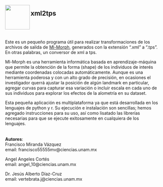 <img src="images\xml2tps-logo.png" align="left" width="80">  

## **xml2tps**
<br>
---
Este es un pequeño programa útil para realizar transformaciones de los archivos de salida de [Ml-Morph](https://github.com/agporto/ml-morph), generados con la extensión ".xml" a ".tps". En otras palabras, un conversor de xml a tps.  

Ml-Morph es una herramienta informática basada en aprendizaje-máquina que permite la obtención de la forma (shape) de los individuos de interés mediante coordenadas colocadas automáticamente. Aunque es una herramienta poderosa y con un alto grado de precisión, en ocasiones el investigador querrá ajustar la posición de algún landmark en particular, agregar curvas para capturar esa variación o incluir escala en cada uno de sus individuos para explorar los efectos de la alometría en su dataset.  

Esta pequeña aplicación es multiplataforma ya que está desarrollada en los lenguajes de python y r. Su ejecución e instalación son sencillas; hemos agregado instrucciones para su uso, así como lisatado las librerías necesarias para que se ejecute exitosamente en cualquiera de los lenguajes. 
<br>
<br>
<br>
**Autores**:   
Francisco Miranda Vázquez  
email: francisco55555mv@ciencias.unam.mx

Angel Angeles Cortés  
email: angel_10@ciencias.unam.mx

Dr. Jesús Alberto Díaz-Cruz   
email: vertebrata.j@ciencias.unam.mx


